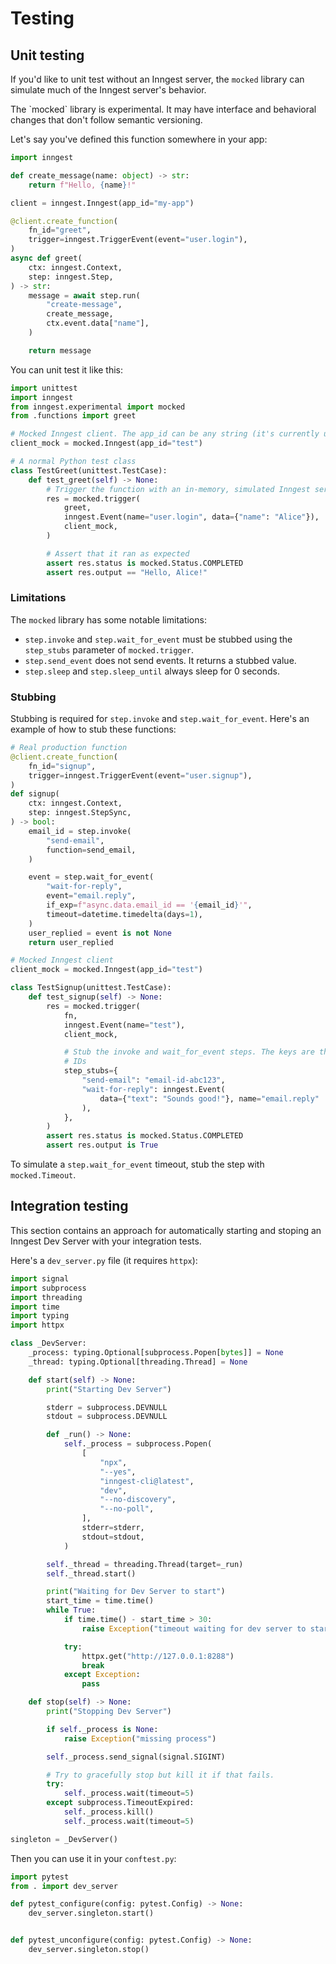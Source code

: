 
# Testing

## Unit testing <VersionBadge version="v0.4.14+" /> 

If you'd like to unit test without an Inngest server, the `mocked` library can simulate much of the Inngest server's behavior.

<Callout variant="warning">
The `mocked` library is experimental. It may have interface and behavioral changes that don't follow semantic versioning.
</Callout>

Let's say you've defined this function somewhere in your app:

```python
import inngest

def create_message(name: object) -> str:
    return f"Hello, {name}!"

client = inngest.Inngest(app_id="my-app")

@client.create_function(
    fn_id="greet",
    trigger=inngest.TriggerEvent(event="user.login"),
)
async def greet(
    ctx: inngest.Context,
    step: inngest.Step,
) -> str:
    message = await step.run(
        "create-message",
        create_message,
        ctx.event.data["name"],
    )

    return message
```

You can unit test it like this:

```python
import unittest
import inngest
from inngest.experimental import mocked
from .functions import greet

# Mocked Inngest client. The app_id can be any string (it's currently unused)
client_mock = mocked.Inngest(app_id="test")

# A normal Python test class
class TestGreet(unittest.TestCase):
    def test_greet(self) -> None:
        # Trigger the function with an in-memory, simulated Inngest server
        res = mocked.trigger(
            greet,
            inngest.Event(name="user.login", data={"name": "Alice"}),
            client_mock,
        )

        # Assert that it ran as expected
        assert res.status is mocked.Status.COMPLETED
        assert res.output == "Hello, Alice!"
```

### Limitations

The `mocked` library has some notable limitations:
- `step.invoke` and `step.wait_for_event` must be stubbed using the `step_stubs` parameter of `mocked.trigger`.
- `step.send_event` does not send events. It returns a stubbed value.
- `step.sleep` and `step.sleep_until` always sleep for 0 seconds.

### Stubbing

Stubbing is required for `step.invoke` and `step.wait_for_event`. Here's an example of how to stub these functions:

```python
# Real production function
@client.create_function(
    fn_id="signup",
    trigger=inngest.TriggerEvent(event="user.signup"),
)
def signup(
    ctx: inngest.Context,
    step: inngest.StepSync,
) -> bool:
    email_id = step.invoke(
        "send-email",
        function=send_email,
    )

    event = step.wait_for_event(
        "wait-for-reply",
        event="email.reply",
        if_exp=f"async.data.email_id == '{email_id}'",
        timeout=datetime.timedelta(days=1),
    )
    user_replied = event is not None
    return user_replied

# Mocked Inngest client
client_mock = mocked.Inngest(app_id="test")

class TestSignup(unittest.TestCase):
    def test_signup(self) -> None:
        res = mocked.trigger(
            fn,
            inngest.Event(name="test"),
            client_mock,

            # Stub the invoke and wait_for_event steps. The keys are the step
            # IDs
            step_stubs={
                "send-email": "email-id-abc123",
                "wait-for-reply": inngest.Event(
                    data={"text": "Sounds good!"}, name="email.reply"
                ),
            },
        )
        assert res.status is mocked.Status.COMPLETED
        assert res.output is True
```

To simulate a `step.wait_for_event` timeout, stub the step with `mocked.Timeout`.

## Integration testing

This section contains an approach for automatically starting and stoping an Inngest Dev Server with your integration tests.

Here's a `dev_server.py` file (it requires `httpx`):

```python
import signal
import subprocess
import threading
import time
import typing
import httpx

class _DevServer:
    _process: typing.Optional[subprocess.Popen[bytes]] = None
    _thread: typing.Optional[threading.Thread] = None

    def start(self) -> None:
        print("Starting Dev Server")

        stderr = subprocess.DEVNULL
        stdout = subprocess.DEVNULL

        def _run() -> None:
            self._process = subprocess.Popen(
                [
                    "npx",
                    "--yes",
                    "inngest-cli@latest",
                    "dev",
                    "--no-discovery",
                    "--no-poll",
                ],
                stderr=stderr,
                stdout=stdout,
            )

        self._thread = threading.Thread(target=_run)
        self._thread.start()

        print("Waiting for Dev Server to start")
        start_time = time.time()
        while True:
            if time.time() - start_time > 30:
                raise Exception("timeout waiting for dev server to start")

            try:
                httpx.get("http://127.0.0.1:8288")
                break
            except Exception:
                pass

    def stop(self) -> None:
        print("Stopping Dev Server")

        if self._process is None:
            raise Exception("missing process")

        self._process.send_signal(signal.SIGINT)

        # Try to gracefully stop but kill it if that fails.
        try:
            self._process.wait(timeout=5)
        except subprocess.TimeoutExpired:
            self._process.kill()
            self._process.wait(timeout=5)

singleton = _DevServer()
```

Then you can use it in your `conftest.py`:

```python
import pytest
from . import dev_server

def pytest_configure(config: pytest.Config) -> None:
    dev_server.singleton.start()


def pytest_unconfigure(config: pytest.Config) -> None:
    dev_server.singleton.stop()
```
